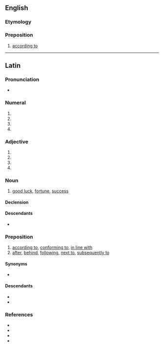 ==English==

===Etymology===
{{bor|en|la|secundum}}

===Preposition===
{{en-prep}}

# {{lb|en|formal}} [[according to]]

----

==Latin==

===Pronunciation===
* {{la-IPA|secundum}}

===Numeral===
{{la-num-form|secundum}}

# {{inflection of|la|secundus||acc|m|s}}
# {{inflection of|la|secundus||nom|n|s}}
# {{inflection of|la|secundus||acc|n|s}}
# {{inflection of|la|secundus||voc|n|s}}

===Adjective===
{{la-adj-form|secundum}}

# {{inflection of|la|secundus||acc|m|s}}
# {{inflection of|la|secundus||nom|n|s}}
# {{inflection of|la|secundus||acc|n|s}}
# {{inflection of|la|secundus||voc|n|s}}

===Noun===
{{la-noun|secundum<2>}}

# [[good luck]], [[fortune]], [[success]]

====Declension====
{{la-ndecl|secundum<2>}}

====Descendants====
* {{desc|it|secondo}}

===Preposition===
{{la-prep|accusative}}

# [[according to]], [[conforming to]], [[in line with]]
# [[after]], [[behind]], [[following]], [[next to]], [[subsequently to]]

====Synonyms====
* {{sense|according to, in accordance with}} {{l|la|ūsque ad}} {{qualifier|Medieval}}

====Descendants====
* {{desc|it|secondo}}
* {{desc|es|según}}

===References===
* {{R:L&S}}
* {{R:Elementary Lewis}}
* {{R:Gaffiot}}
* {{R:M&A}}
